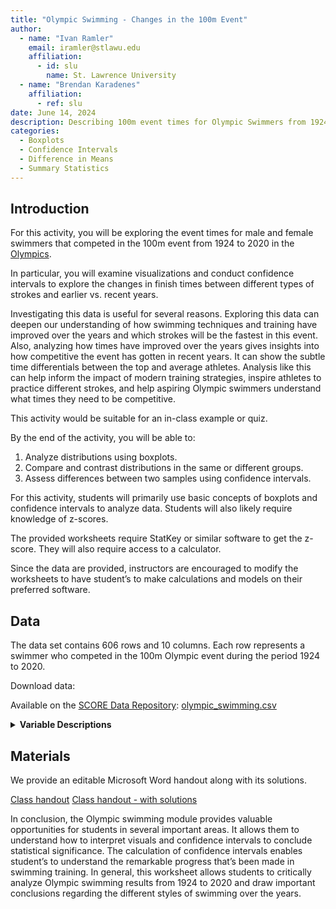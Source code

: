 ```yaml
---
title: "Olympic Swimming - Changes in the 100m Event"
author:
  - name: "Ivan Ramler"
    email: iramler@stlawu.edu
    affiliation:
      - id: slu
        name: St. Lawrence University
  - name: "Brendan Karadenes"
    affiliation:
      - ref: slu
date: June 14, 2024
description: Describing 100m event times for Olympic Swimmers from 1924 to 2020
categories: 
  - Boxplots
  - Confidence Intervals
  - Difference in Means
  - Summary Statistics
---
```


## Introduction

For this activity, you will be exploring the event times for male and female swimmers that competed in the 100m event from 1924 to 2020 in the [Olympics](https://olympics.com/en/paris-2024/sports/swimming){target="_blank"}.

In particular, you will examine visualizations and conduct confidence intervals to explore the changes in finish times between different types of strokes and earlier vs. recent years.

Investigating this data is useful for several reasons. Exploring this data can deepen our understanding of how swimming techniques and training have improved over the years and which strokes will be the fastest in this event. Also, analyzing how times have improved over the years gives insights into how competitive the event has gotten in recent years. It can show the subtle time differentials between the top and average athletes. Analysis like this can help inform the impact of modern training strategies, inspire athletes to practice different strokes, and help aspiring Olympic swimmers understand what times they need to be competitive.

::: {.callout-note collapse="true" title="Activity Length" appearance="minimal"}
This activity would be suitable for an in-class example or quiz.
:::

::: {.callout-note collapse="true" title="Learning Objectives" appearance="minimal"}
By the end of the activity, you will be able to:

1.  Analyze distributions using boxplots.
2.  Compare and contrast distributions in the same or different groups.
3.  Assess differences between two samples using confidence intervals.
:::

::: {.callout-note collapse="true" title="Methods" appearance="minimal"}
For this activity, students will primarily use basic concepts of boxplots and confidence intervals to analyze data. Students will also likely require knowledge of z-scores.
:::

::: {.callout-note collapse="true" title="Technology Requiremens" appearance="minimal"}
The provided worksheets require StatKey or similar software to get the z-score. They will also require access to a calculator.

Since the data are provided, instructors are encouraged to modify the worksheets to have student's to make calculations and models on their preferred software.
:::

## Data

The data set contains 606 rows and 10 columns. Each row represents a swimmer who competed in the 100m Olympic event during the period 1924 to 2020.

Download data:

Available on the [SCORE Data Repository](https://data.scorenetwork.org/): [olympic_swimming.csv](https://github.com/SCOREnetworkorg/sports-data-repository/raw/main/data/olympic_swimming.csv)

<details>

<summary><b>Variable Descriptions</b></summary>

| Variable    | Description                                                                           |
|-----------------|-------------------------------------------------------|
| Location    | hosting city of the Olympics that the swimmer competed in                             |
| Year        | year that the swimmer competed                                                        |
| dist_m      | distance in meters of the race                                                        |
| Stroke      | Backstroke, Breaststroke, Butterfly, or Freestyle                                     |
| Gender      | gender of swimmer (Male or Female)                                                    |
| Team        | 3 letter country code the swimmer is affiliated with                                  |
| Athlete     | first and last name of the swimmer                                                    |
| Results     | time, in seconds, that the swimmer completed the race                                 |
| Rank        | place of the swimmer in the event out of four                                         |
| time_period | time period that olympian swam in, either "early" (1924-1972) or "recent" (1976-2020) |

**Data Source**

[Kaggle](https://www.kaggle.com/datasets/datasciencedonut/olympic-swimming-1912-to-2020){target="_blank"}

</details>

## Materials

We provide an editable Microsoft Word handout along with its solutions.

[Class handout](olympic_swim_ws.docx)
[Class handout - with solutions](Swim_WS_Key.docx)

::: {.callout-note collapse="true" title="Conclusion" appearance="minimal"}
In conclusion, the Olympic swimming module provides valuable opportunities for students in several important areas. It allows them to understand how to interpret visuals and confidence intervals to conclude statistical significance. The calculation of confidence intervals enables student's to understand the remarkable progress that's been made in swimming training. In general, this worksheet allows students to critically analyze Olympic swimming results from 1924 to 2020 and draw important conclusions regarding the different styles of swimming over the years. 
:::




